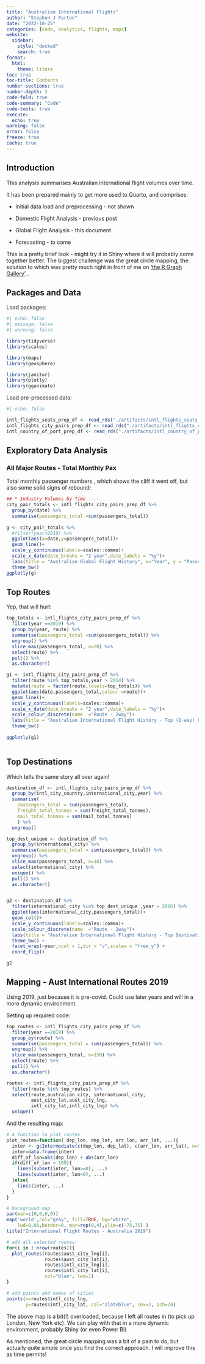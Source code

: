 ```yaml
---
title: "Australian International Flights"
author: "Stephen J Parton"
date: "2022-10-25"
categories: [code, analytics, flights, maps]
website:
  sidebar:
    style: "docked"
    search: true
format: 
  html: 
    theme: litera
toc: true
toc-title: Contents
number-sections: true
number-depth: 3
code-fold: true
code-summary: "Code"
code-tools: true
execute: 
  echo: true
warning: false
error: false
freeze: true
cache: true
---
```


## Introduction

This analysis summarises Australian international flight volumes over time.

It has been prepared mainly to get more used to Quarto, and comprises:

-   Initial data load and preprocessing - not shown

-   Domestic Flight Analysis - previous post

-   Global Flight Analysis - this document

-   Forecasting - to come

This is a pretty brief look - might try it in Shiny where it will probably come together better. The biggest challenge was the great circle mapping, the solution to which was pretty much right in front of me on ['the R Graph Gallery'](https://r-graph-gallery.com/how-to-draw-connecting-routes-on-map-with-r-and-great-circles.html)...

## Packages and Data

Load packages:

```r

#| echo: false
#| message: false
#| warning: false

library(tidyverse)
library(scales)

library(maps)
library(geosphere)

library(janitor)
library(plotly)
library(gganimate)

```

Load pre-processed data:

```r

#| echo: false

intl_flights_seats_prep_df <- read_rds("./artifacts/intl_flights_seats_prep_df.rds")
intl_flights_city_pairs_prep_df <- read_rds("./artifacts/intl_flights_city_pairs_prep_df.rds")
intl_country_of_port_prep_df <- read_rds("./artifacts/intl_country_of_port_prep_df.rds")

```

## Exploratory Data Analysis

### All Major Routes - Total Monthly Pax

Total monthly passenger numbers , which shows the cliff it went off, but also some solid signs of rebound:

```r


## * Industry Volumes by Time ----
city_pair_totals <- intl_flights_city_pairs_prep_df %>% 
  group_by(date) %>% 
  summarise(passengers_total =sum(passengers_total))
  
g <- city_pair_totals %>% 
  #filter(year>2010) %>% 
  ggplot(aes(x=date,y=passengers_total))+
  geom_line()+
  scale_y_continuous(labels=scales::comma)+
  scale_x_date(date_breaks = "2 year",date_labels = "%y")+
  labs(title = "Australian Global Flight History", x="Year", y = "Passenger Numbers (monthly)")+
  theme_bw()
ggplotly(g)

```

## Top Routes

Yep, that will hurt:

```r


top_totals <- intl_flights_city_pairs_prep_df %>% 
  filter(year ==2019) %>% 
  group_by(year, route) %>% 
  summarise(passengers_total =sum(passengers_total)) %>% 
  ungroup() %>%
  slice_max(passengers_total, n=20) %>% 
  select(route) %>% 
  pull() %>% 
  as.character()

g1 <- intl_flights_city_pairs_prep_df %>% 
  filter(route %in% top_totals,year > 2014) %>%
  mutate(route = factor(route,levels=top_totals)) %>% 
  ggplot(aes(date,passengers_total,colour =route))+
  geom_line()+
  scale_y_continuous(labels=scales::comma)+
  scale_x_date(date_breaks = "2 year",date_labels = "%y")+
  scale_colour_discrete(name  ="Route - 2way")+
  labs(title = "Australian International Flight History - Top (2-way) Routes", x="by Month", y = "Passenger Numbers (monthly)")+
  theme_bw()
  
ggplotly(g1)



```

## Top Destinations

Which tells the same story all over again!

```r

destination_df <- intl_flights_city_pairs_prep_df %>% 
  group_by(intl_city_country,international_city,year) %>% 
  summarise(
    passengers_total = sum(passengers_total),
    freight_total_tonnes = sum(freight_total_tonnes),
    mail_total_tonnes = sum(mail_total_tonnes)
    ) %>% 
  ungroup()

top_dest_unique <- destination_df %>%
  group_by(international_city) %>% 
  summarise(passengers_total = sum(passengers_total)) %>% 
  ungroup() %>% 
  slice_max(passengers_total, n=10) %>% 
  select(international_city) %>% 
  unique() %>% 
  pull() %>% 
  as.character()


g2 <- destination_df %>% 
  filter(international_city %in% top_dest_unique ,year > 2016) %>%
  ggplot(aes(international_city,passengers_total))+
  geom_col()+
  scale_y_continuous(labels=scales::comma)+
  scale_colour_discrete(name  ="Route - 2way")+
  labs(title = "Australian International Flight History - Top Destinations", x="", y = "Passenger Numbers pa")+
  theme_bw() +
  facet_wrap(~year,ncol = 1,dir = "v",scales = "free_y") +
  coord_flip()

g2


```

## Mapping - Aust International Routes 2019

Using 2019, just because it is pre-covid. Could use later years and will in a more dynamic environment.

Setting up required code:

```r

top_routes <- intl_flights_city_pairs_prep_df %>% 
  filter(year ==2019) %>% 
  group_by(route) %>% 
  summarise(passengers_total = sum(passengers_total)) %>% 
  ungroup() %>%
  slice_max(passengers_total, n=150) %>% 
  select(route) %>% 
  pull() %>% 
  as.character()

routes <- intl_flights_city_pairs_prep_df %>% 
  filter(route %in% top_routes) %>% 
  select(route,australian_city, international_city,
         aust_city_lat,aust_city_lng,
         intl_city_lat,intl_city_lng) %>% 
  unique()


```

And the resulting map:

```r


# A function to plot routes
plot_routes=function( dep_lon, dep_lat, arr_lon, arr_lat, ...){
  inter <- gcIntermediate(c(dep_lon, dep_lat), c(arr_lon, arr_lat), n=50, addStartEnd=TRUE, breakAtDateLine=F)             
  inter=data.frame(inter)
  diff_of_lon=abs(dep_lon) + abs(arr_lon)
  if(diff_of_lon > 180){
    lines(subset(inter, lon>=0), ...)
    lines(subset(inter, lon<0), ...)
  }else{
    lines(inter, ...)
  }
}

# background map
par(mar=c(0,0,0,0))
map('world',col="gray", fill=TRUE, bg="white", 
    lwd=0.05,border=0, mar=rep(0,4),ylim=c(-75,75) )
title("International Flight Routes - Australia 2019")

# add all selected routes:
for(i in 1:nrow(routes)){
  plot_routes(routes$aust_city_lng[i], 
              routes$aust_city_lat[i], 
              routes$intl_city_lng[i], 
              routes$intl_city_lat[i], 
              col="blue", lwd=1)
}

# add points and names of cities
points(x=routes$intl_city_lng, 
       y=routes$intl_city_lat, col="slateblue", cex=2, pch=20)


```

The above map is a bit(!) overloaded, because I left all routes in (to pick up London, New York etc). We can play with that in a more dynamic environment, probably Shiny (or even Power Bi)

As mentioned, the great circle mapping was a bit of a pain to do, but actually quite simple once you find the correct approach. I will improve this as time permits!
